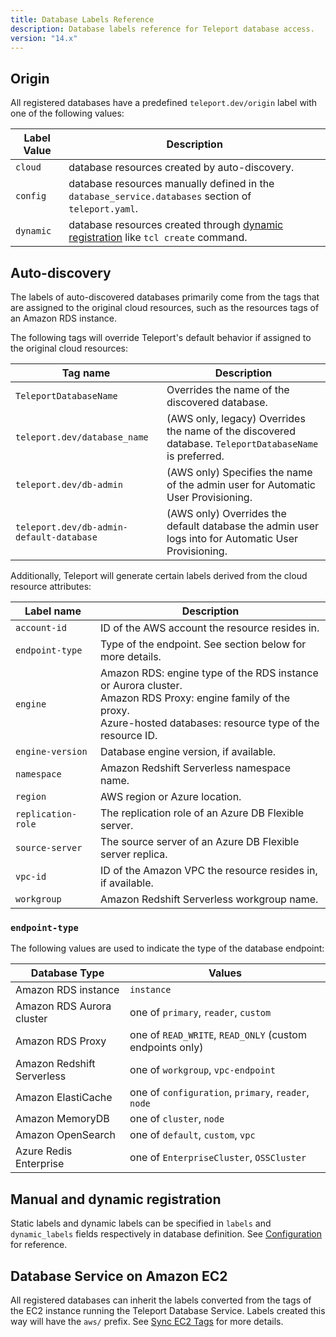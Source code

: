 ```yaml
---
title: Database Labels Reference
description: Database labels reference for Teleport database access.
version: "14.x"
---
```


## Origin

All registered databases have a predefined `teleport.dev/origin` label with one
of the following values:

| Label Value | Description                                                                                                                                      |
| ----------- | ------------------------------------------------------------------------------------------------------------------------------------------------ |
| `cloud`     | database resources created by auto-discovery.                                                                                                    |
| `config`    | database resources manually defined in the `database_service.databases` section of `teleport.yaml`.                                              |
| `dynamic`   | database resources created through [dynamic registration](/docs/ver/14.x/database-access/guides/dynamic-registration) like `tcl create` command. |

## Auto-discovery

The labels of auto-discovered databases primarily come from the tags that are
assigned to the original cloud resources, such as the resources tags of an
Amazon RDS instance.

The following tags will override Teleport's default behavior if assigned to the
original cloud resources:

| Tag name                                 | Description                                                                                            |
| ---------------------------------------- | ------------------------------------------------------------------------------------------------------ |
| `TeleportDatabaseName`                   | Overrides the name of the discovered database.                                                         |
| `teleport.dev/database_name`             | (AWS only, legacy) Overrides the name of the discovered database. `TeleportDatabaseName` is preferred. |
| `teleport.dev/db-admin`                  | (AWS only) Specifies the name of the admin user for Automatic User Provisioning.                       |
| `teleport.dev/db-admin-default-database` | (AWS only) Overrides the default database the admin user logs into for Automatic User Provisioning.    |

Additionally, Teleport will generate certain labels derived from the cloud
resource attributes:

| Label name         | Description                                                                                                                                                                      |
| ------------------ | -------------------------------------------------------------------------------------------------------------------------------------------------------------------------------- |
| `account-id`       | ID of the AWS account the resource resides in.                                                                                                                                   |
| `endpoint-type`    | Type of the endpoint. See section below for more details.                                                                                                                        |
| `engine`           | Amazon RDS: engine type of the RDS instance or Aurora cluster.<br />Amazon RDS Proxy: engine family of the proxy.<br />Azure-hosted databases: resource type of the resource ID. |
| `engine-version`   | Database engine version, if available.                                                                                                                                           |
| `namespace`        | Amazon Redshift Serverless namespace name.                                                                                                                                       |
| `region`           | AWS region or Azure location.                                                                                                                                                    |
| `replication-role` | The replication role of an Azure DB Flexible server.                                                                                                                             |
| `source-server`    | The source server of an Azure DB Flexible server replica.                                                                                                                        |
| `vpc-id`           | ID of the Amazon VPC the resource resides in, if available.                                                                                                                      |
| `workgroup`        | Amazon Redshift Serverless workgroup name.                                                                                                                                       |

### `endpoint-type`

The following values are used to indicate the type of the database endpoint:

| Database Type              | Values                                                   |
| -------------------------- | -------------------------------------------------------- |
| Amazon RDS instance        | `instance`                                               |
| Amazon RDS Aurora cluster  | one of `primary`, `reader`, `custom`                     |
| Amazon RDS Proxy           | one of `READ_WRITE`, `READ_ONLY` (custom endpoints only) |
| Amazon Redshift Serverless | one of `workgroup`, `vpc-endpoint`                       |
| Amazon ElastiCache         | one of `configuration`, `primary`, `reader`, `node`      |
| Amazon MemoryDB            | one of `cluster`, `node`                                 |
| Amazon OpenSearch          | one of `default`, `custom`, `vpc`                        |
| Azure Redis Enterprise     | one of `EnterpriseCluster`, `OSSCluster`                 |

## Manual and dynamic registration

Static labels and dynamic labels can be specified in `labels` and
`dynamic_labels` fields respectively in database definition. See
[Configuration](/docs/ver/14.x/database-access/reference/configuration) for reference.

## Database Service on Amazon EC2

All registered databases can inherit the labels converted from the tags of the
EC2 instance running the Teleport Database Service. Labels created this way
will have the `aws/` prefix. See [Sync EC2
Tags](/docs/ver/14.x/management/guides/ec2-tags) for more details.
